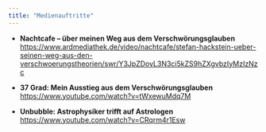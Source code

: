 ```yaml
---
title: "Medienauftritte"
---
```


- **Nachtcafe – über meinen Weg aus dem Verschwörungsglauben**  
  [https://www.ardmediathek.de/video/nachtcafe/stefan-hackstein-ueber-seinen-weg-aus-den-verschwoerungstheorien/swr/Y3JpZDovL3N3ci5kZS9hZXgvbzIyMzIzNzc](https://www.ardmediathek.de/video/nachtcafe/stefan-hackstein-ueber-seinen-weg-aus-den-verschwoerungstheorien/swr/Y3JpZDovL3N3ci5kZS9hZXgvbzIyMzIzNzc)

- **37 Grad: Mein Ausstieg aus dem Verschwörungsglauben**  
  [https://www.youtube.com/watch?v=tWxewuMdq7M](https://www.youtube.com/watch?v=tWxewuMdq7M)

- **Unbubble: Astrophysiker trifft auf Astrologen**  
  [https://www.youtube.com/watch?v=CRqrm4r1Esw](https://www.youtube.com/watch?v=CRqrm4r1Esw)
